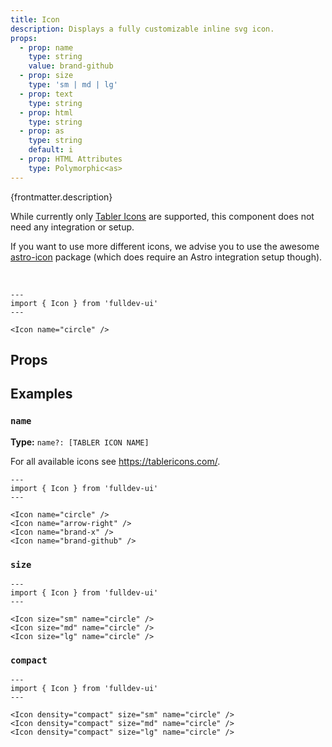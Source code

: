 ```yaml
---
title: Icon
description: Displays a fully customizable inline svg icon.
props:
  - prop: name
    type: string
    value: brand-github
  - prop: size
    type: 'sm | md | lg'
  - prop: text
    type: string
  - prop: html
    type: string
  - prop: as
    type: string
    default: i
  - prop: HTML Attributes
    type: Polymorphic<as>
---
```



{frontmatter.description}

While currently only [Tabler Icons](https://tablericons.com/) are supported, this component does not need any integration or setup.

If you want to use more different icons, we advise you to use the awesome [astro-icon](https://github.com/natemoo-re/astro-icon#readme) package (which does require an Astro integration setup though).

<br />

```astro live
---
import { Icon } from 'fulldev-ui'
---

<Icon name="circle" />
```

## Props

<PropsTable props={frontmatter.props} />

## Examples

### `name`

**Type:** `name?: [TABLER ICON NAME]`

For all available icons see https://tablericons.com/.

```astro live
---
import { Icon } from 'fulldev-ui'
---

<Icon name="circle" />
<Icon name="arrow-right" />
<Icon name="brand-x" />
<Icon name="brand-github" />
```

### `size`

<SizeProp />

```astro live
---
import { Icon } from 'fulldev-ui'
---

<Icon size="sm" name="circle" />
<Icon size="md" name="circle" />
<Icon size="lg" name="circle" />
```

### `compact`

<CompactProp />

```astro live
---
import { Icon } from 'fulldev-ui'
---

<Icon density="compact" size="sm" name="circle" />
<Icon density="compact" size="md" name="circle" />
<Icon density="compact" size="lg" name="circle" />
```
